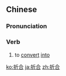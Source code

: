==Chinese==
{{zh-forms}}

===Pronunciation===
{{zh-pron
|m=zhéhé
|c=zit3 hap6
|mn=qz,xm,zz:chiat-ha̍p
|cat=v
}}

===Verb===
{{zh-verb}}

# to [[convert]] [[into]]

{{zh-cat|Intermediate}}

[[ko:折合]]
[[ja:折合]]
[[zh:折合]]